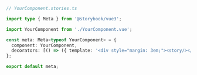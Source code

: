 ```ts
// YourComponent.stories.ts

import type { Meta } from '@storybook/vue3';

import YourComponent from './YourComponent.vue';

const meta: Meta<typeof YourComponent> = {
  component: YourComponent,
  decorators: [() => ({ template: '<div style="margin: 3em;"><story/></div>' })],
};

export default meta;
```
